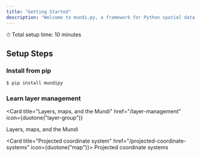 ```yaml
---
title: "Getting Started"
description: "Welcome to mundi.py, a framework for Python spatial data analysis."
---
```


⏱ Total setup time: 10 minutes

## Setup Steps

### Install from pip

```sh
$ pip install mundipy
```

### Learn layer management

<Card
  title="Layers, maps, and the Mundi"
  href="/layer-management"
  icon={duotone("layer-group")}
>
  Layers, maps, and the Mundi
</Card>

<Card title="Projected coordinate system" href="/projected-coordinate-systems" icon={duotone("map")}>
  Projected coordinate systems
</Card>
